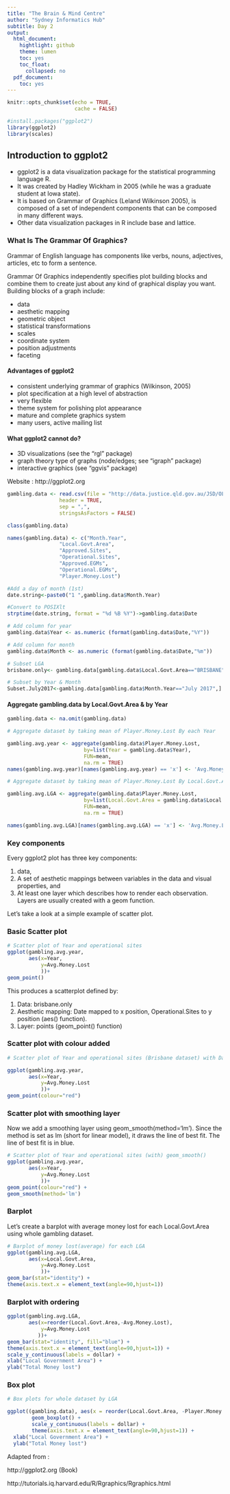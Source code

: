```yaml
---
title: "The Brain & Mind Centre"
author: "Sydney Informatics Hub"
subtitle: Day 2
output:
  html_document:
    hightlight: github
    theme: lumen
    toc: yes
    toc_float:
      collapsed: no
  pdf_document:
    toc: yes
---
```


```r
knitr::opts_chunk$set(echo = TRUE,
                      cache = FALSE)
```

```r
#install.packages("ggplot2")
library(ggplot2)
library(scales)
```

## Introduction to ggplot2

* ggplot2 is a data visualization package for the statistical programming language R. 
* It was created by Hadley Wickham in 2005 (while he was a graduate student at Iowa state). 
* It is based on Grammar of Graphics (Leland Wilkinson 2005), is composed of a set of independent components that can be composed in many different ways.
* Other data visualization packages in R include base and lattice. 

### What Is The Grammar Of Graphics?

Grammar of English language has components like verbs, nouns, adjectives, articles, etc to form a sentence. 

Grammar Of Graphics independently specifies plot building blocks and combine them to create just about any kind of graphical display you want. Building blocks of a graph include:

* data
* aesthetic mapping
* geometric object
* statistical transformations
* scales
* coordinate system
* position adjustments
* faceting

#### Advantages of ggplot2

* consistent underlying grammar of graphics (Wilkinson, 2005)
* plot specification at a high level of abstraction
* very flexible
* theme system for polishing plot appearance
* mature and complete graphics system
* many users, active mailing list

#### What ggplot2 cannot do? 

* 3D visualizations (see the "rgl" package) 
* graph theory type of graphs (node/edges; see "igraph" package)
* interactive graphics (see "ggvis" package)

Website : http://ggplot2.org


```r
gambling.data <- read.csv(file = "http://data.justice.qld.gov.au/JSD/OLGR/20170817_OLGR_LGA-EGM-data.csv",
                 header = TRUE,
                 sep = ",",
                 stringsAsFactors = FALSE)

class(gambling.data)

names(gambling.data) <- c("Month.Year",
                 "Local.Govt.Area",
                 "Approved.Sites",
                 "Operational.Sites",
                 "Approved.EGMs", 
                 "Operational.EGMs", 
                 "Player.Money.Lost")


```


```r
#Add a day of month (1st)
date.string<-paste0("1 ",gambling.data$Month.Year)

#Convert to POSIXlt
strptime(date.string, format = "%d %B %Y")->gambling.data$Date

# Add column for year
gambling.data$Year <- as.numeric (format(gambling.data$Date,"%Y"))

# Add column for month
gambling.data$Month <- as.numeric (format(gambling.data$Date,"%m")) 

```

```r
# Subset LGA
brisbane.only<- gambling.data[gambling.data$Local.Govt.Area=="BRISBANE",]

# Subset by Year & Month
Subset.July2017<-gambling.data[gambling.data$Month.Year=="July 2017",]


```

#### Aggregate gambling.data by Local.Govt.Area & by Year

```r

gambling.data <- na.omit(gambling.data)

# Aggregate dataset by taking mean of Player.Money.Lost By each Year

gambling.avg.year <- aggregate(gambling.data$Player.Money.Lost, 
                         by=list(Year = gambling.data$Year), 
                         FUN=mean,
                         na.rm = TRUE)
names(gambling.avg.year)[names(gambling.avg.year) == 'x'] <- 'Avg.Money.Lost'

# Aggregate dataset by taking mean of Player.Money.Lost By Local.Govt.Area

gambling.avg.LGA <- aggregate(gambling.data$Player.Money.Lost, 
                         by=list(Local.Govt.Area = gambling.data$Local.Govt.Area), 
                         FUN=mean,
                         na.rm = TRUE)

names(gambling.avg.LGA)[names(gambling.avg.LGA) == 'x'] <- 'Avg.Money.Lost'

```

### Key components

Every ggplot2 plot has three key components:

1. data,
2. A set of aesthetic mappings between variables in the data and visual
properties, and
3. At least one layer which describes how to render each observation. Layers
are usually created with a geom function.

Let's take a look at a simple example of scatter plot.

### Basic Scatter plot 

```r
# Scatter plot of Year and operational sites 
ggplot(gambling.avg.year,
       aes(x=Year,
           y=Avg.Money.Lost
           ))+
geom_point() 

```

This produces a scatterplot defined by:

1. Data: brisbane.only
2. Aesthetic mapping: Date mapped to x position, Operational.Sites to y position (aes() function).
3. Layer: points (geom_point() function)

### Scatter plot with colour added

```r
# Scatter plot of Year and operational sites (Brisbane dataset) with Date formatted, x label & y label.

ggplot(gambling.avg.year,
       aes(x=Year,
           y=Avg.Money.Lost
           ))+
geom_point(colour="red") 

```


### Scatter plot with smoothing layer

Now we add a smoothing layer using geom_smooth(method='lm'). Since the method is set as lm (short for linear model), it draws the line of best fit.
The line of best fit is in blue.

```r
# Scatter plot of Year and operational sites (with) geom_smooth()
ggplot(gambling.avg.year,
       aes(x=Year,
           y=Avg.Money.Lost
           ))+
geom_point(colour="red") +
geom_smooth(method='lm') 
```

### Barplot

Let's create a barplot with average money lost for each Local.Govt.Area using whole gambling dataset.

```r
# Barplot of money lost(average) for each LGA
ggplot(gambling.avg.LGA,
       aes(x=Local.Govt.Area,
           y=Avg.Money.Lost
           ))+
geom_bar(stat="identity") +
theme(axis.text.x = element_text(angle=90,hjust=1)) 

```


### Barplot with ordering

```r
ggplot(gambling.avg.LGA,
       aes(x=reorder(Local.Govt.Area,-Avg.Money.Lost),
           y=Avg.Money.Lost
          ))+
geom_bar(stat="identity", fill="blue") + 
theme(axis.text.x = element_text(angle=90,hjust=1)) +
scale_y_continuous(labels = dollar) + 
xlab("Local Government Area") +
ylab("Total Money lost")
```

### Box plot

```r
# Box plots for whole dataset by LGA

ggplot((gambling.data), aes(x = reorder(Local.Govt.Area, -Player.Money.Lost, FUN = median), y = Player.Money.Lost)) +
        geom_boxplot() +
        scale_y_continuous(labels = dollar) + 
        theme(axis.text.x = element_text(angle=90,hjust=1)) +
  xlab("Local Government Area") +
  ylab("Total Money lost")

```


Adapted from :

http://ggplot2.org (Book)

http://tutorials.iq.harvard.edu/R/Rgraphics/Rgraphics.html




